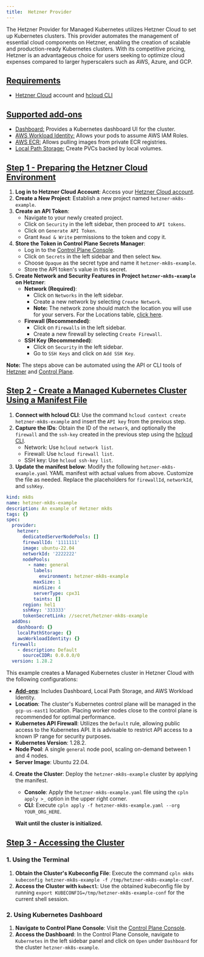 ```yaml
---
title:  Hetzner Provider
---
```


The Hetzner Provider for Managed Kubernetes utilizes Hetzner Cloud to set up Kubernetes clusters. This provider automates
the management of essential cloud components on Hetzner, enabling the creation of scalable and production-ready Kubernetes
clusters. With its competitive pricing, Hetzner is an advantageous choice for users seeking to optimize cloud expenses
compared to larger hyperscalers such as AWS, Azure, and GCP.

## [Requirements](#requirements)

- [Hetzner Cloud](https://www.hetzner.com/) account and [hcloud CLI](https://github.com/hetznercloud/cli)

## [Supported add-ons](#supported-add-ons)

- [Dashboard:](/add-ons/dashboard) Provides a Kubernetes dashboard UI for the cluster.
- [AWS Workload Identity:](/add-ons/aws_workload_identity) Allows your pods to assume AWS IAM Roles.
- [AWS ECR:](/add-ons/aws_ecr) Allows pulling images from private ECR registries.
- [Local Path Storage:](/add-ons/local_path_storage) Create PVCs backed by local volumes.

## [Step 1 - Preparing the Hetzner Cloud Environment](#preparing-the-hetzner-cloud)

1. **Log in to Hetzner Cloud Account**: Access your [Hetzner Cloud account](https://accounts.hetzner.com/login).
2. **Create a New Project**: Establish a new project named `hetzner-mk8s-example`.
3. **Create an API Token**:
   - Navigate to your newly created project.
   - Click on `Security` in the left sidebar, then proceed to `API tokens`.
   - Click on `Generate API Token`.
   - Grant `Read & Write` permissions to the token and copy it.
4. **Store the Token in Control Plane Secrets Manager**:
   - Log in to the [Control Plane Console](https://console.cpln.io/console/).
   - Click on `Secrets` in the left sidebar and then select `New`.
   - Choose `Opaque` as the secret type and name it `hetzner-mk8s-example`.
   - Store the API token's value in this secret.
5. **Create Network and Security Features in Project `hetzner-mk8s-example` on Hetzner**:
   - **Network (Required)**:
     - Click on `Networks` in the left sidebar.
     - Create a new network by selecting `Create Network`.
     - **Note:** The network zone should match the location you will use for your servers. For the Locations table, [click here](https://docs.hetzner.com/cloud/general/locations/).
   - **Firewall (Recommended)**:
     - Click on `Firewalls` in the left sidebar.
     - Create a new firewall by selecting `Create Firewall`.
   - **SSH Key (Recommended)**:
     - Click on `Security` in the left sidebar.
     - Go to `SSH Keys` and click on `Add SSH Key`.

**Note:** The steps above can be automated using the API or CLI tools of [Hetzner](https://docs.hetzner.com/cloud/) and [Control Plane](http://localhost:3000/api-reference/cli#command-line-interface).

## [Step 2 - Create a Managed Kubernetes Cluster Using a Manifest File](#creating-a-managed-kubenetes-cluster)

1. **Connect with hcloud CLI**: Use the command `hcloud context create hetzner-mk8s-example` and insert the `API key` from the previous step.
2. **Capture the IDs**: Obtain the ID of the `network`, and optionally the `firewall` and the `ssh-key` created in the previous step using the [hcloud CLI](https://github.com/hetznercloud/cli).
   - Network: Use `hcloud network list`.
   - Firewall: Use `hcloud firewall list`.
   - SSH key: Use `hcloud ssh-key list`.
3. **Update the manifest below**: Modify the following `hetzner-mk8s-example.yaml` YAML manifest with actual values from above. Customize the file
   as needed. Replace the placeholders for `firewallId`, `networkId`, and `sshKey`.

```yaml
kind: mk8s
name: hetzner-mk8s-example
description: An example of Hetzner mk8s
tags: {}
spec:
  provider:
    hetzner:
      dedicatedServerNodePools: []
      firewallId: '1111111'
      image: ubuntu-22.04
      networkId: '2222222'
      nodePools:
        - name: general
          labels:
            environment: hetzner-mk8s-example
          maxSize: 1
          minSize: 4
          serverType: cpx31
          taints: []
      region: hel1
      sshKey: '333333'
      tokenSecretLink: //secret/hetzner-mk8s-example
  addOns:
    dashboard: {}
    localPathStorage: {}
    awsWorkloadIdentity: {}
  firewall:
    - description: Default
      sourceCIDR: 0.0.0.0/0
  version: 1.28.2
```

This example creates a Managed Kubernetes cluster in Hetzner Cloud with the following configurations:

- **[Add-ons](/overview#add-ons)**: Includes Dashboard, Local Path Storage, and AWS Workload Identity.
- **Location**: The cluster's Kubernetes control plane will be managed in the `gcp-us-east1` location.
  Placing worker nodes close to the control plane is recommended for optimal performance.
- **Kubernetes API Firewall**: Utilizes the `Default` rule, allowing public access to the Kubernetes API. It is advisable to
  restrict API access to a known IP range for security purposes.
- **Kubernetes Version**: 1.28.2.
- **Node Pool**: A single `general` node pool, scaling on-demand between 1 and 4 nodes.
- **Server Image**: Ubuntu 22.04.

4. **Create the Cluster**: Deploy the `hetzner-mk8s-example` cluster by applying the manifest.

   - **Console**: Apply the `hetzner-mk8s-example.yaml` file using the `cpln apply >_` option in the upper right corner.
   - **CLI**: Execute `cpln apply -f hetzner-mk8s-example.yaml --org YOUR_ORG_HERE`.

   **Wait until the cluster is initialized.**

## [Step 3 - Accessing the Cluster](#accessing-the-cluster)

### 1. Using the Terminal

1. **Obtain the Cluster's Kubeconfig File**: Execute the command `cpln mk8s kubeconfig hetzner-mk8s-example -f /tmp/hetzner-mk8s-example-conf`.
2. **Access the Cluster with `kubectl`**: Use the obtained kubeconfig file by running `export KUBECONFIG=/tmp/hetzner-mk8s-example-conf` for the current shell session.

### 2. Using Kubernetes Dashboard

1. **Navigate to Control Plane Console**: Visit the [Control Plane Console](https://console.cpln.io/console/).
2. **Access the Dashboard**: In the Control Plane Console, navigate to `Kubernetes` in the left sidebar panel and click on `Open` under `Dashboard` for the cluster `hetzner-mk8s-example`.
